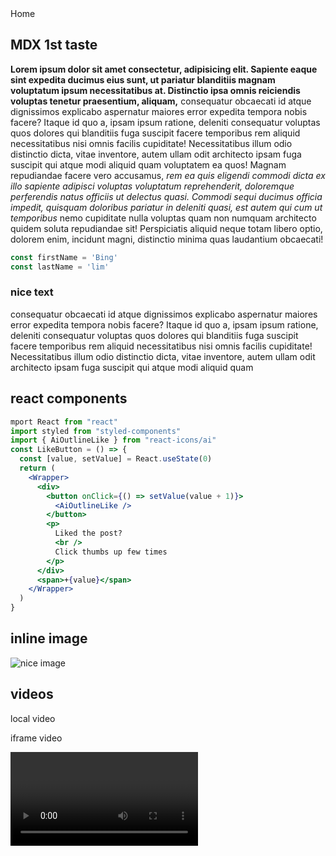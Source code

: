 
<section className="mdx-page">
  <Link to="/" className="btn center-btn">
  Home
</Link>

## MDX 1st taste

**Lorem ipsum dolor sit amet consectetur, adipisicing elit. Sapiente eaque sint expedita ducimus eius sunt, ut pariatur blanditiis magnam voluptatum ipsum necessitatibus at. Distinctio ipsa omnis reiciendis voluptas tenetur praesentium, aliquam,** consequatur obcaecati id atque dignissimos explicabo aspernatur maiores error expedita tempora nobis facere? Itaque id quo a, ipsam ipsum ratione, deleniti consequatur voluptas quos dolores qui blanditiis fuga suscipit facere temporibus rem aliquid necessitatibus nisi omnis facilis cupiditate! Necessitatibus illum odio distinctio dicta, vitae inventore, autem ullam odit architecto ipsam fuga suscipit qui atque modi aliquid quam voluptatem ea quos! Magnam repudiandae facere vero accusamus, _rem ea quis eligendi commodi dicta ex illo sapiente adipisci voluptas voluptatum reprehenderit, doloremque perferendis natus officiis ut delectus quasi. Commodi sequi ducimus officia impedit, quisquam doloribus pariatur in deleniti quasi, est autem qui cum ut temporibus_ nemo cupiditate nulla voluptas quam non numquam architecto quidem soluta repudiandae sit! Perspiciatis aliquid neque totam libero optio, dolorem enim, incidunt magni, distinctio minima quas laudantium obcaecati!

<div className="code">

```js
const firstName = 'Bing'
const lastName = 'lim'
```

</div>

<div className="nice-text">
    <h3>nice text</h3>
    <FiInfo className="nice-text-icon"></FiInfo>

consequatur obcaecati id atque dignissimos explicabo aspernatur maiores error expedita tempora nobis facere? Itaque id quo a, ipsam ipsum ratione, deleniti consequatur voluptas quos dolores qui blanditiis fuga suscipit facere temporibus rem aliquid necessitatibus nisi omnis facilis cupiditate! Necessitatibus illum odio distinctio dicta, vitae inventore, autem ullam odit architecto ipsam fuga suscipit qui atque modi aliquid quam

</div>

<h2>react components</h2>
<Counter />

```jsx
mport React from "react"
import styled from "styled-components"
import { AiOutlineLike } from "react-icons/ai"
const LikeButton = () => {
  const [value, setValue] = React.useState(0)
  return (
    <Wrapper>
      <div>
        <button onClick={() => setValue(value + 1)}>
          <AiOutlineLike />
        </button>
        <p>
          Liked the post?
          <br />
          Click thumbs up few times
        </p>
      </div>
      <span>+{value}</span>
    </Wrapper>
  )
}
```

<LikeButton />

<h2>inline image</h2>

![nice image](../assets/gatsby-1.png)

<h2>videos</h2>
<p>local video</p>
<RegVideo />
<p>iframe video</p>
<Video />

<h2>H2</h2>

<h2 title>title true H2</h2>

<h4>blockquotes</h4>

<blockquote>
  Lorem ipsum dolor sit amet consectetur adipisicing elit. Repellendus, dolor
  eum? Temporibus ipsam aperiam consequuntur ipsa debitis consectetur, hic rem
  placeat, atque est qui praesentium!
</blockquote>

<blockquote display="default">
  Lorem ipsum dolor sit amet consectetur adipisicing elit. Repellendus, dolor
  eum? Temporibus ipsam aperiam consequuntur ipsa debitis consectetur, hic rem
  placeat, atque est qui praesentium!
</blockquote>

<blockquote display="info">
  Lorem ipsum dolor sit amet consectetur adipisicing elit. Repellendus, dolor
  eum? Temporibus ipsam aperiam consequuntur ipsa debitis consectetur, hic rem
  placeat, atque est qui praesentium!
</blockquote>

<blockquote display="warning">
  Lorem ipsum dolor sit amet consectetur adipisicing elit. Repellendus, dolor
  eum? Temporibus ipsam aperiam consequuntur ipsa debitis consectetur, hic rem
  placeat, atque est qui praesentium!
</blockquote>

<h4>Code blocks</h4>

#### Javascript

```js
// comments
const name = 'john'
const channel = 'coding addict'

function featuredProducts(data) {
  return data.filter(item => {
    return item.featured === true
  })
}
featuredProducts()
```

#### JSX

```jsx
import React from 'react'

const Counter = () => {
  const [count, setCount] = React.useState(0)
  return (
    <section className="counter">
      <h4>show some love to MDX</h4>
      <h4>likes {count}</h4>
      <button className="btn btn-danger" onClick={() => setCount(count + 1)}>
        i like mdx
      </button>
    </section>
  )
}
export default Counter
```

#### HTML

```html
<h1>hello world</h1>
<p class="random">random text</p>
<section class="contact">
  <div class="title">
    <h1>contact us</h1>
  </div>
</section>
```

#### CSS

```css
max-width: 500px;
border-radius: var(--radius);
padding: 1rem 1.5rem;
background: var(--clr-grey-10);
text-align: center;
```

<Link to="/" className="btn center-btn">
  Home
</Link>

</section>

